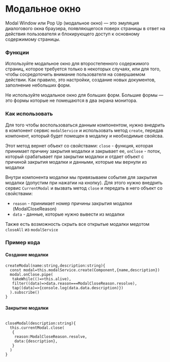 
<Meta of={ModalStories} />

# Модальное окно

Modal Window или Pop Up (модальное окно) — это эмуляция диалогового окна браузера, появляющегося поверх страницы
в ответ на действия пользователя и блокирующего доступ к основному содержимому страницы.

### Функции

Используйте модальное окно для второстепенного содержимого страниц, которое требуется только в некоторых случаях,
или для того, чтобы сосредоточить внимание пользователя на совершаемом действии. Как правило, это настройки,
создание новых документов, заполнение небольших форм.

Не используйте модальное окно для больших форм. Большие формы — это формы которые не помещаются в два экрана монитора.

### Как использовать

Для того чтобы воспользоваться данным компонентом, нужно внедрить в компонент сервис `modalService` и использовать
метод `create`, передав компонент, который будет помещен в модалку и необходимые свойсва.

Этот метод вернет объект со свойствами: `close` - функция, которая принимает причину закрытия модалки и закрывает ее,
`onClose` - поток, который срабатывает при закрытии модалки и отдает объект с причиной закрытия модалки и данными,
которые мы вернули из модалки

Внутри компонента модалки мы привязываем события для закрытия модалки (допустим при нажатии на кнопку). Для этого
нужно внедрить сервис `CurrentModal` и вызвать метод `close` и передать в него объект со свойствами:

- `reason` - принимает номер причины закрытия модалки (ModalCloseReason)
- `data` - данные, которые нужно вывести из модалки

Также есть возможность скрыть все открытые модалки медотом `closeAll` из `modalService`

### Пример кода

#### Создание модалки

```
createModal(name:string,description:string){
  const modal=this.modalService.create(Component,{name,description})
  modal.onClose.pipe(
   takeWhile(()=>this.alive),
   filter((data)=>data.reason===ModalCloseReason.resolve),
   tap((data)=>{console.log(data.data.description)})
  ).subscribe()
}
```

#### Закрытие модалки

```

closeModal(description:string){
  this.currentModal.close(
   {
    reason:ModalCloseReason.resolve,
    data:{description},
   }
  )
}
```
